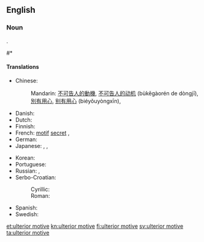 ==English==

===Noun===
{{en-noun|head=[[ulterior]] [[motive]]}}

.
#* {{quote-book
|year=2006
|author=Philip Sington
|title=Zoia's Gold
|url=http://books.google.ca/books?id=CtaFbUVPFikC&dq=Zoia%27s+Gold
|isbn=0743291107
|page=197
|publisher=Scribner
|passage=I have an '''ulterior motive''', of course. I want a progress report on top of the dryer. You've been so mysterious about the whole thing, people are starting to shit.}}

====Translations====
{{trans-top|alternative or hidden reason}}
* Chinese:
*: Mandarin: [[不可告人]][[的]][[動機]], [[不可告人]][[的]][[动机]] (bùkěgàorén de dòngjī), {{qualifier|to have an ulterior motive}} [[別有用心]], [[别有用心]] (biéyǒuyòngxīn), {{t|cmn|他心|tr=tāxīn|sc=Hani}}
* Danish: {{t|da|bagtanke|c}}
* Dutch: {{t|nl|verborgen beweegredenen}}
* Finnish: {{t+|fi|taka-ajatus}}
* French: [[motif]] [[secret]] {{g|m}}, {{t+|fr|arrière-pensée|f}}
* German: {{t+|de|Hintergedanke|m}}
* Japanese: {{t|ja|下心|tr=したごころ, shitagokoro|sc=Jpan}}, {{t|ja|他心|tr=たしん, tashin|sc=Jpan}}, {{t|ja|他意|tr=たい, tai|sc=Jpan}}
{{trans-mid}}
* Korean: {{t|ko|배후목적|tr=baehu mokjeog|sc=Kore}}
* Portuguese: {{t|pt|segunda intenção|f}}
* Russian: {{t+|ru|задняя мысль|f|tr=zádnjaja myslʹ|sc=Cyrl}}, {{t+|ru|скрытый мотив|m|tr=skrýtyj motív|sc=Cyrl}}
* Serbo-Croatian:
*: Cyrillic: {{t|sh|скривени мотив|m|sc=Cyrl}}
*: Roman: {{t|sh|skriveni motiv|m}}
* Spanish: {{t|es|segunda intención|f}}
* Swedish: {{t+|sv|baktanke|c}}
{{trans-bottom}}

[[et:ulterior motive]]
[[kn:ulterior motive]]
[[fi:ulterior motive]]
[[sv:ulterior motive]]
[[ta:ulterior motive]]